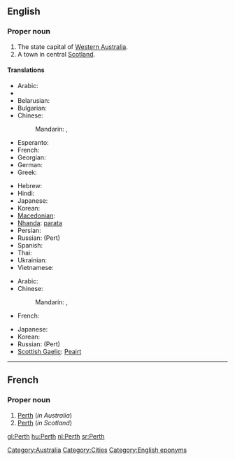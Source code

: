 ==English==

===Proper noun===
{{wikipedia}}
{{en-proper noun}}

# The state capital of [[Western Australia]].
# A town in central [[Scotland]].

====Translations====
{{trans-top|in Western Australia}}
* Arabic: {{t|ar|بيرث|m|tr=birth|sc=Arab}}
* {{trreq|Armenian}}
* Belarusian: {{t|be|Перт|m|tr=Pert|sc=Cyrl}}
* Bulgarian: {{t|bg|Пърт|m|tr=Pǎrt|sc=Cyrl}}
* Chinese:
*: Mandarin: {{t|zh|珀斯|tr=Pòsī|sc=Hani}},  {{t|zh|柏斯|tr=Bòsī|sc=Hani}}
* Esperanto: {{t-|eo|Perto|xs=Esperanto}}
* French: {{t-|fr|Perth}}
* Georgian: {{t|ka|პერთი|tr=pʼerti|sc=Geor}}
* German: {{t|de|Perth|n}}
* Greek: {{t-|el|Περθ|n|tr=Perth}}
{{trans-mid}}
* Hebrew: {{t|he|פרת'|sc=Hebr}}
* Hindi: {{t|hi|पर्थ|tr=parth|sc=Deva}}
* Japanese: {{t|ja|パース|tr=Pāsu|sc=Jpan}}
* Korean: {{t|ko|퍼스|tr=Peoseu|sc=Kore}}
* [[Macedonian]]: {{t|mk|Перт|m|tr=Pert|sc=Cyrl}}
* [[Nhanda]]: [[parata]]
* Persian: {{t|fa|پرث|sc=fa-Arab}}
* Russian: {{t|ru|Перт|m}} (Pert)
* Spanish: {{t|es|Perth|m}}
* Thai: {{t|th|เพิร์ท|tr=pêrt|sc=Thai}}
* Ukrainian: {{t|uk|Перт|m|tr=Pert|sc=Cyrl}}
* Vietnamese: {{t|vi|Perth}}
{{trans-bottom}}

{{trans-top|in Scotland}}
* Arabic: {{t|ar|بيرث|m|tr=birth|sc=Arab}}
* Chinese:
*: Mandarin: {{t|zh|珀斯|tr=Pòsī|sc=Hani}},  {{t|zh|柏斯|tr=Bòsī|sc=Hani}}
* French: {{t-|fr|Perth}}
{{trans-mid}}
* Japanese: {{t|ja|パース|tr=Pāsu|sc=Jpan}}
* Korean: {{t|ko|퍼스|tr=Peoseu|sc=Kore}}
* Russian: {{t|ru|Перт|m}} (Pert)
* [[Scottish Gaelic]]: [[Peairt]]
{{trans-bottom}}


[[Category:Australia]]
[[Category:Cities]]
[[Category:English eponyms]]

----

==French==

===Proper noun===
{{infl|fr|proper noun}}

# [[Perth#English|Perth]] (''in Australia'')
# [[Perth#English|Perth]] (''in Scotland'')

[[gl:Perth]]
[[hu:Perth]]
[[nl:Perth]]
[[sr:Perth]]